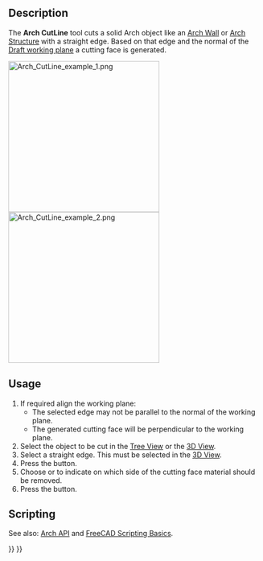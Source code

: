 <languages/>
<translate>

<!--T:1-->
{{Docnav
|
|
|[[Arch_Workbench|Arch]]
|IconL=
|IconR=
|IconC=Workbench_Arch.svg
}}

<!--T:11-->
{{VeryImportantMessage|THIS COMMAND IS OBSOLETE<br>
It is not available in {{VersionPlus|1.0}}. Use [[Arch_CutPlane|Arch CutPlane]] instead.}}

<!--T:2-->
{{GuiCommand
|Name=Arch CutLine
|MenuLocation=Arch → Cut with line
|Workbenches=[[Arch_Workbench|Arch]]
|Version=0.19
|SeeAlso=[[Arch_CutPlane|Arch CutPlane]]
}}

==Description== <!--T:3-->

<!--T:4-->
The '''Arch CutLine''' tool cuts a solid Arch object like an [[Arch_Wall|Arch Wall]] or [[Arch_Structure|Arch Structure]] with a straight edge. Based on that edge and the normal of the [[Draft_SelectPlane|Draft working plane]] a cutting face is generated.

</translate>
[[File:Arch_CutLine_example_1.png|x300px]] [[File:Arch_CutLine_example_2.png|x300px]]
<translate>

<!--T:5-->
{{Caption|[[Arch_Wall|Arch Wall]] cut by a line. Left: subtractive box that appears when using the tool. Right: resulting wall after the cut is done.}}

==Usage== <!--T:6-->

<!--T:7-->
# If required align the working plane:
#* The selected edge may not be parallel to the normal of the working plane.
#* The generated cutting face will be perpendicular to the working plane.
# Select the object to be cut in the [[Tree_View|Tree View]] or the [[3D_View|3D View]].
# Select a straight edge. This must be selected in the [[3D_View|3D View]].
# Press the {{Button|[[Image:Arch_CutLine.svg|16px]] [[Arch_CutLine|Cut with line]]}} button.
# Choose {{MenuCommand|Behind}} or {{MenuCommand|Front}} to indicate on which side of the cutting face material should be removed.
# Press the {{Button|OK}} button.

==Scripting== <!--T:8-->

<!--T:9-->
See also: [[Arch_API|Arch API]] and [[FreeCAD_Scripting_Basics|FreeCAD Scripting Basics]].


<!--T:10-->
{{Docnav
|
|
|[[Arch_Workbench|Arch]]
|
|
|IconC=Workbench_Arch.svg
}}

</translate>
{{BIM_Tools_navi{{#translation:}}}}
{{Userdocnavi{{#translation:}}}}